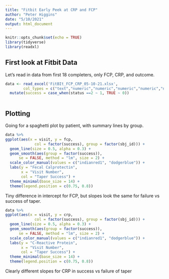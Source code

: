 ```yaml
---
title: "Fitbit Early Peek at CRP and FCP"
author: "Peter Higgins"
date: "5/10/2021"
output: html_document
---
```


```r
knitr::opts_chunk$set(echo = TRUE)
library(tidyverse)
library(readxl)
```

## First look at Fitbit Data

Let's read in data from first 18 completers, only FCP, CRP, and outcome.

```r
data <- read_excel('FitBIt_FCP_CRP_05-10-21.xlsx',
        col_types = c("text","numeric","numeric","numeric","numeric","numeric","text","numeric","numeric","numeric"))  %>% 
  mutate(success = case_when(status ==2 ~ 1, TRUE ~ 0))
 
```

## Plotting

Going for a spaghetti plot by patient, with summary lines by group.

```r
data %>% 
ggplot(aes(x = visit, y = fcp, 
             col = factor(success), group = factor(sbj_id))) +
  geom_line(size = 0.5, alpha = 0.3) +
  geom_smooth(aes(group = factor(success)), 
      se = FALSE, method = "lm", size = 2) +
  scale_color_manual(values = c("indianred1", "dodgerblue")) +
  labs(y = "Fecal Calprotectin",
       x = "Visit Number",
       col = "Taper Success") +
  theme_minimal(base_size = 14) +
  theme(legend.position = c(0.75, 0.8))
```

Tiny difference in intercept for FCP, but slopes look the same for failure vs success of taper.

```r
data %>% 
ggplot(aes(x = visit, y = crp, 
             col = factor(success), group = factor(sbj_id))) +
  geom_line(size = 0.5, alpha = 0.3) +
  geom_smooth(aes(group = factor(success)), 
      se = FALSE, method = "lm", size = 2) +
  scale_color_manual(values = c("indianred1", "dodgerblue")) +
  labs(y = "C-Reactive Protein",
       x = "Visit Number",
       col = "Taper Success") +
  theme_minimal(base_size = 14) +
  theme(legend.position = c(0.75, 0.8))
```

Clearly different slopes for CRP in success vs failure of taper
